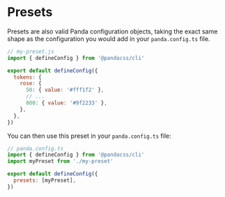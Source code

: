 # Presets

Presets are also valid Panda configuration objects, taking the exact same shape as the configuration you would add in
your `panda.config.ts` file.

```js
// my-preset.js
import { defineConfig } from '@pandacss/cli'

export default defineConfig({
  tokens: {
    rose: {
      50: { value: '#fff1f2' },
      // ...
      800: { value: '#9f2233' },
    },
  },
})
```

You can then use this preset in your `panda.config.ts` file:

```js
// panda.config.ts
import { defineConfig } from '@pandacss/cli'
import myPreset from './my-preset'

export default defineConfig({
  presets: [myPreset],
})
```
